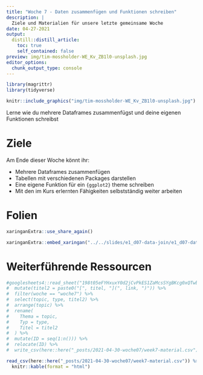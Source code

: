 ```yaml
---
title: "Woche 7 - Daten zusammenfügen und Funktionen schreiben"
description: |
  Ziele und Materialien für unsere letzte gemeinsame Woche
date: 04-27-2021
output:
  distill::distill_article:
    toc: true
    self_contained: false
preview: img/tim-mossholder-WE_Kv_ZB1l0-unsplash.jpg
editor_options: 
  chunk_output_type: console
---
```


<script async defer data-domain="rstatszh.github.io/website" src="https://plausible.io/js/plausible.js"></script>

```r
library(magrittr)
library(tidyverse)
```

```r

knitr::include_graphics("img/tim-mossholder-WE_Kv_ZB1l0-unsplash.jpg")

```

Lerne wie du mehrere Dataframes zusammenfügst und deine eigenen Funktionen schreibst

# Ziele

Am Ende dieser Woche könnt ihr:

- Mehrere Dataframes zusammenfügen
- Tabellen mit verschiedenen Packages darstellen
- Eine eigene Funktion für ein `{ggplot2}` theme schreiben
- Mit den im Kurs erlernten Fähigkeiten selbstständig weiter arbeiten

# Folien

```r

xaringanExtra::use_share_again()

```

```r

xaringanExtra::embed_xaringan("../../slides/e1_d07-data-join/e1_d07-data-join.html", ratio = "16:9")

```

# Weiterführende Ressourcen

```r

#googlesheets4::read_sheet("198t05eFYHxuxY0d2jCvPkES1ZaMcsSYgBKcg0xQTwb0") %>% 
#  mutate(titel2 = paste0("[", titel, "](", link, ")")) %>% 
#  filter(woche == "woche7") %>% 
#  select(topic, type, titel2) %>% 
#  arrange(topic) %>% 
#  rename(
#    Thema = topic,
#    Typ = type,
#    Titel = titel2
#  ) %>% 
#  mutate(ID = seq(1:n())) %>% 
#  relocate(ID) %>%
#  write_csv(here::here("_posts/2021-04-30-woche07/week7-material.csv"))

read_csv(here::here("_posts/2021-04-30-woche07/week7-material.csv")) %>% 
  knitr::kable(format = "html")

```
